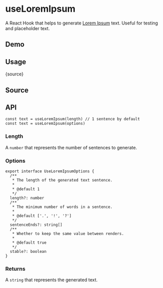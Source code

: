 # useLoremIpsum


<HooksType category="Utilities" devOnly />

A React Hook that helps to generate [Lorem Ipsum](https://www.lipsum.com/) text. Useful for testing and placeholder text.

## Demo


<App />

## Usage


<RawCode>{source}</RawCode>

## Source


<Source />

## API

```tsx
const text = useLoremIpsum(length) // 1 sentence by default
const text = useLoremIpsum(options)
```

### Length

A `number` that represents the number of sentences to generate.

### Options

```tsx
export interface UseLoremIpsumOptions {
  /**
   * The length of the generated text sentence.
   *
   * @default 1
   */
  length?: number
  /**
   * The minimum number of words in a sentence.
   *
   * @default ['.', '!', '?']
   */
  sentenceEnds?: string[]
  /**
   * Whether to keep the same value between renders.
   *
   * @default true
   */
  stable?: boolean
}
```

### Returns

A `string` that represents the generated text.
